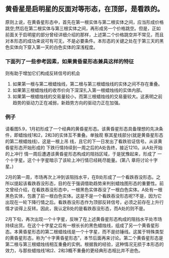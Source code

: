 
## 黄昏星是启明星的反面对等形态，在顶部，是看跌的。
原则上说，在黄昏星形态中，首先在第一根实体与第二根实体之间，应当形成价格跳空;然后在第二根实体与第三根实体之间，再形成另一个价格跳空。但是，正如前面关于启明星的部分曾经详细介绍的那样，上述第二个价格跳空并不常见，而且对本形态的成功来说可有可无，不是必要条件。本形态的关键之处在于第三天的黑色实体向下穿入第一天的白色实体的深浅程度。

<ImageRender alt='test1' width='auto' height='auto' path='/candleTech/11-eveningStar.png' />

### 下面列了一些参考因素，如果黄昏星形态兼具这样的特征
则有助于增加它们构成反转信号的机会
1. 如果第一根与第二根蜡烛线，第二根与第三根蜡烛线的实体之间不存在重叠。
2. 如果第三根蜡烛线的收市价向下深深扎入第一根蜡烛线的实体内部。
3. 如果第一根蜡烛线的交易量较小，而第三根蜡烛线的交易量较大。这表明之前趋势的驱动力正在减弱，新趋势方向的驱动力正在加强。

### 例子
请看图5.9，1月初形成了一个经典的黄昏星形态。该黄昏星形态具备理想的先决条件，即蜡烛线1和2，2和3的实体互不重叠。单独观 察其星线部分(就是黄昏星形态的第二根蜡烛线)，这是一根上吊 线，且它的下一日发出了看跌验证信号。从该黄昏星形态开始形成的 下跌行情持续到一周之后的A处告终，接近1210。从A处开始的上冲行 情一周后遭遇该黄昏星形态构成的阻挡区域，于是犹豫起来，形成了 一个十字星。这个十字星暗示了该轮上冲行情已经耗尽能量。(第八 章将讨论十字星。)
<ImageRender alt='test1' width='auto' height='auto' path='/candleTech/11-eveningStar2.png' />

2月的第一周，市场再次上冲到该阻挡水平，在B处形成了一个看跌吞没形态。之所以提起该看跌吞没形态，目的在于强调借助趋势来判别蜡烛图形态的重要性。前文曾经介绍，在看跌吞没形态中，一根黑色实体吞没了一根白色实体。A处有一根黑色实体，包裹了前一根白色实体。这是不是一个看跌吞没形态呢?不是，因为它出现在一轮下降行情之后。看跌吞没形态作为顶部反转信号，必须之前存在上升行 情才谈得上反转。因此，我认定B处的是看跌吞没形态，而A处的则不是。

2月下旬，再次出现一个十字星，反映了在上述黄昏星形态构成的阻挡水平处市场持续出货。在这个十字星之后有一根长长的黑色蜡烛线，组成了另一个黄昏星形态。本黄昏星形态的第二根蜡烛线是一个十字星，而不是纺锤线。这属于特殊类型的黄昏星形态，称为“十字黄昏星形态”，本节后面再来讨论。第二个黄昏星形态是第二根与第三根蜡烛线相互重叠的实例。根据我的经验，这种情况无损于本形态的效力，与那些蜡烛线1和2、2和3概不重叠的更经典形态相比并不逊色。